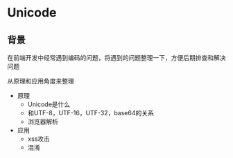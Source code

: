# Unicode

## 背景

在前端开发中经常遇到编码的问题，将遇到的问题整理一下，方便后期排查和解决问题

从原理和应用角度来整理

- 原理
    - Unicode是什么
    - 和UTF-8，UTF-16，UTF-32，base64的关系
    - 浏览器解析
- 应用
    - xss攻击
    - 混淆